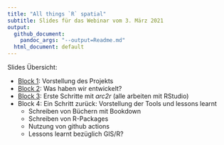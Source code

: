 ```yaml
---
title: "All things `R` spatial"
subtitle: Slides für das Webinar vom 3. März 2021
output:
  github_document: 
    pandoc_args: "--output=Readme.md" 
  html_document: default
---
```


Slides Übersicht:

- [Block 1](block1.html): Vorstellung des Projekts
- [Block 2](block2.html): Was haben wir entwickelt?
- [Block 3](block3.html): Erste Schritte mit *arc2r* (alle arbeiten mit RStudio)
- Block 4: Ein Schritt zurück: Vorstellung der Tools und lessons learnt
  - Schreiben von Büchern mit Bookdown
  - Schreiben von R-Packages
  - Nutzung von github actions
  - Lessons learnt bezüglich GIS/R?




